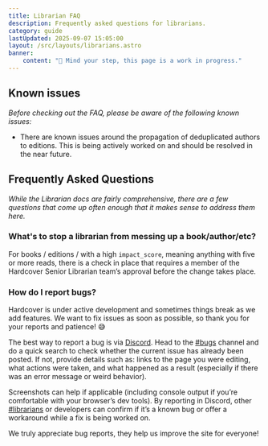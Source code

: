 ```yaml
---
title: Librarian FAQ
description: Frequently asked questions for librarians.
category: guide
lastUpdated: 2025-09-07 15:05:00
layout: /src/layouts/librarians.astro
banner:
    content: "🚧 Mind your step, this page is a work in progress."
---
```



## Known issues
*Before checking out the FAQ, please be aware of the following known issues:*

- There are known issues around the propagation of deduplicated authors to editions. This is being actively worked on and should be resolved in the near future.

## Frequently Asked Questions

*While the Librarian docs are fairly comprehensive, there are a few questions that come up often enough that it makes sense to address them here.*

### What's to stop a librarian from messing up a book/author/etc?
For books / editions / with a high `impact_score`, meaning anything with five or more reads, there is a check in place that requires a member of the Hardcover Senior Librarian team’s approval before the change takes place.

### How do I report bugs?
Hardcover is under active development and sometimes things break as we add features. We want to fix issues as soon as possible, so thank you for your reports and patience! 😅

The best way to report a bug is via <a href={URLS.DISCORD} target="_blank" rel="noreferrer noopener">Discord</a>. Head to the [#bugs](https://discord.com/channels/835558721115389962/1105920773257953310) channel and do a quick search to check whether the current issue has already been posted. If not, provide details such as: links to the page you were editing, what actions were taken, and what happened as a result (especially if there was an error message or weird behavior).

Screenshots can help if applicable (including console output if you’re comfortable with your browser’s dev tools). By reporting in Discord, other <a href={URLS.LIBRARIAN_DISCORD} target="_blank" rel="noreferrer noopener">#librarians</a> or developers can confirm if it’s a known bug or offer a workaround while a fix is being worked on.

We truly appreciate bug reports, they help us improve the site for everyone!